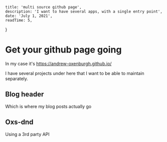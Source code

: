 
    title: 'multi source github page',
    description: 'I want to have several apps, with a single entry point',
    date: 'July 1, 2021',
    readTime: 5,
}


# Get your github page going

In my case it's https://andrew-oxenburgh.github.io/

I have several projects under here that I want to be able to maintain separately.

## Blog header

Which is where my blog posts actually go

## Oxs-dnd

Using a 3rd party API
